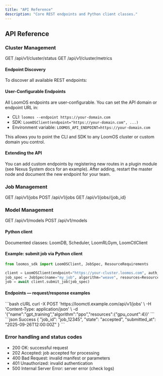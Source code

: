 ```yaml
---
title: "API Reference"
description: "Core REST endpoints and Python client classes."
---
```


## API Reference

### Cluster Management

GET /api/v1/cluster/status
GET /api/v1/cluster/metrics

#### Endpoint Discovery

To discover all available REST endpoints:

#### User-Configurable Endpoints

All LoomOS endpoints are user-configurable. You can set the API domain or endpoint URL in:
- CLI: `loomos --endpoint https://your-domain.com`
- SDK: `LoomOSClient(endpoint="https://your-domain.com", ...)`
- Environment variable: `LOOMOS_API_ENDPOINT=https://your-domain.com`

This allows you to point the CLI and SDK to any LoomOS cluster or custom domain you control.

#### Extending the API

You can add custom endpoints by registering new routes in a plugin module (see Nexus System docs for an example). After adding, restart the master node and document the new endpoint for your team.

### Job Management

GET /api/v1/jobs
POST /api/v1/jobs
GET /api/v1/jobs/{job_id}

### Model Management

GET /api/v1/models
POST /api/v1/models

#### Python client

Documented classes: LoomDB, Scheduler, LoomRLGym, LoomCtlClient

#### Example: submit job via Python client

```python
from loomos_sdk import LoomOSClient, JobSpec, ResourceRequirements

client = LoomOSClient(endpoint="https://your-cluster.loomos.com", auth_token="TOKEN")
job_spec = JobSpec(name="my_job", algorithm="weave", resources=ResourceRequirements(gpu_count=8))
job = await client.submit_job(job_spec)
```

#### Endpoints — request/response examples

<RequestExample>
```bash cURL
curl -X POST 'https://loomctl.example.com/api/v1/jobs' \
	-H 'Content-Type: application/json' \
	-d '{"name":"gpt_training","algorithm":"ppo","resources":{"gpu_count":4}}'
```
</RequestExample>

<ResponseExample>
```json Success
{
	"job_id": "job_12345",
	"state": "accepted",
	"submitted_at": "2025-09-26T12:00:00Z"
}
```
</ResponseExample>

### Error handling and status codes

- 200 OK: successful request
- 202 Accepted: job accepted for processing
- 400 Bad Request: invalid manifest or parameters
- 401 Unauthorized: invalid authentication
- 500 Internal Server Error: server error (check logs)
